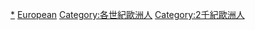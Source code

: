 {{category pair|15世紀歐洲人|17世紀歐洲人}}
{{Commons category|Europe}}

[[Category:16世紀歐洲|*]]
[[Category:16世纪人物|European]]
[[Category:各世紀歐洲人|Category:各世紀歐洲人]]
[[Category:2千紀歐洲人|Category:2千紀歐洲人]]